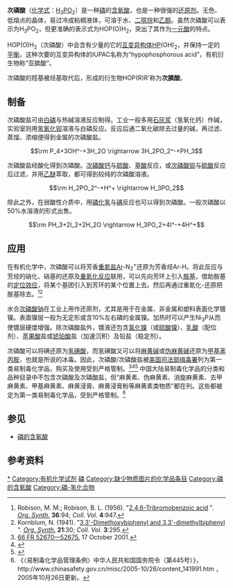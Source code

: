 {{Chembox
|   ImageFile = Hypophosphorous-acid-2D.png
|   ImageSize = 150px 
|   ImageName = 次磷酸
|   ImageFile1 = Hypophosphorous-acid-3D-balls.png
| ImageSize1 = 150px 
|   ImageName1 = 次磷酸三维结构
|   IUPACName = Phosphinic acid<br />dihydridohydroxido-<br />oxidophosphorus
|   OtherNames = 次膦酸
| Section1 = {{Chembox Identifiers
| CASNo = 6303-21-5
| CASNo_Ref = {{cascite|correct|CAS}}
| CASNo1 = 57583-56-9
| CASNo1_Comment =  (<sup>2</sup>''H''<sub>3</sub>)
| CASNo1_Ref = {{cascite|correct|??}}
|  StdInChI_Ref  = {{stdinchicite|correct|chemspider}}|  StdInChI  =  1S/H3O2P/c1-3-2/h3H2,(H,1,2)
|  StdInChIKey_Ref  = {{stdinchicite|correct|chemspider}}|  StdInChIKey  =  ACVYVLVWPXVTIT-UHFFFAOYSA-N
|  PubChem  =  3085127
|  PubChem_Comment  =  (<sup>2</sup>''H''<sub>3</sub>)
|  ChemSpiderID  =  10449263
|  ChemSpiderID_Ref  = {{chemspidercite|correct|chemspider}}|  ChemSpiderID1_Ref  = {{chemspidercite|correct|chemspider}}|  ChemSpiderID1  =  10459437
|  ChemSpiderID1_Comment  =  (<sup>17</sup>''O''<sub>2</sub>)
|  ChemSpiderID2_Ref  = {{chemspidercite|correct|chemspider}}|  ChemSpiderID2  =  2342086
|  ChemSpiderID2_Comment  =  (<sup>2</sup>''H''<sub>3</sub>)
|  UNNumber  =  UN 3264
|  ChEBI_Ref  = {{ebicite|correct|EBI}}|  ChEBI  =  29031
|  SMILES  =  O=PO
|  ChEMBL_Ref  = {{ebicite|changed|EBI}}|  ChEMBL  =  2105054
|  KEGG_Ref  = {{keggcite|correct|kegg}}|  KEGG  =  D02334
|  InChI  =  1/H3O2P/c1-3-2/h3H2,(H,1,2)
|  InChIKey  =  ACVYVLVWPXVTIT-UHFFFAOYAQ
}}
| Section2 = {{Chembox Properties
|   Formula = H<sub>3</sub>PO<sub>2</sub>
|   MolarMass = 66.00 
|   Density = 1.274 g/cm<sup>3</sup>，液体
|   Appearance = 无色或白色晶体
|   Solubility = 可溶
|   MeltingPt = 26.5 °C (299.5 [[克氏溫標|K]])
|   BoilingPt = 106 °C (379 K) 分解
|   pKa = 1.2
|   Viscosity = 
  }}
| Section3 = {{Chembox Structure
|   MolShape = [[变形四面体形分子构型|变形四面体]]
|   Dipole =
  }}
| Section7 = {{Chembox Hazards
|   ExternalMSDS = [http://www.jtbaker.com/msds/englishhtml/h8468.htm JT Baker]
|   EUClass = 未列出
  }}
| Section8 = {{Chembox Related
|   Function = [[含氧酸|含氧酸]]
|   OtherFunctn = [[磷酸|磷酸]]、[[亚磷酸|亚磷酸]]
|   OtherCpds = [[次磷酸钠|次磷酸钠]]、[[次磷酸钡|次磷酸钡]]
  }}
}}

'''次磷酸'''（[[化学式|化学式]]：[[氢|H]]<sub>3</sub>[[磷|P]][[氧|O]]<sub>2</sub>）是一种[[磷|磷]]的[[含氧酸|含氧酸]]，也是一种很强的[[还原|还原剂]]。无色、低熔点的晶体，易过冷成粘稠液体，可溶于水、[[二噁烷|二噁烷]]和[[乙醇|乙醇]]。虽然次磷酸可以表示为H<sub>3</sub>PO<sub>2</sub>，但更准确的表示式为HOP(O)H<sub>2</sub>，突出了其作为[[一元酸|一元酸]]的特点。

HOP(O)H<sub>2</sub>（次磷酸）中会含有少量的它的[[互变异构体|互变异构体]]HP(OH)<sub>2</sub>，并保持一定的[[化学平衡|平衡]]。这种次要的互变异构体的IUPAC名称为“hypophosphorous acid”，有机衍生物称“亚膦酸”。

次磷酸的羥基被烃基取代后，形成的衍生物HOP(R)R'称为'''次膦酸'''。

==制备==
次磷酸盐可由[[白磷|白磷]]与热碱溶液反应制得。工业一般多用[[石灰浆|石灰浆]]（氢氧化钙）作碱，实验室则用[[氢氧化钡|氢氧化钡]]溶液与白磷反应。反应后通二氧化碳除去过量的碱，再过滤、蒸馏、浓缩便得到金属的次磷酸盐。
:<math>\rm P_4+3OH^-+3H_2O \rightarrow 3H_2PO_2^-+PH_3</math>

次磷酸盐经酸化得到次磷酸。[[次磷酸钙|次磷酸钙]]与[[硫酸|硫酸]]、[[草酸|草酸]]反应，或[[次磷酸钡|次磷酸钡]]与[[硫酸|硫酸]]反应后过滤，并用[[乙醚|乙醚]]萃取，都可得到较纯的次磷酸溶液。
:<math>\rm H_2PO_2^-+H^+ \rightarrow H_3PO_2</math>

除此之外，在弱酸性介质中，用[[磷化氢|磷化氢]]与[[碘|碘]]反应也可以得到次磷酸。一般次磷酸以50%水溶液的形式出售。
:<math>\rm PH_3+2I_2+2H_2O \rightarrow H_3PO_2+4I^-+4H^+</math>

==应用==
在有机化学中，次磷酸可以将芳香[[重氮盐|重氮盐]]Ar-N<sub>2</sub><sup>+</sup>还原为芳香烃Ar-H。将此反应与芳烃的硝化、硝基的还原及[[重氮化反应|重氮化反应]]联用，可以先向芳环上引入[[胺基|胺基]]，借助胺基的[[定位效应|定位效应]]，将某个基团引入到芳环的某个位置上去。然后再通过重氮化-还原把胺基除去。<ref name="robison">Robison, M. M.; Robison, B. L. (1956). "[http://orgsyn.org/orgsyn/prep.asp?prep=cv4p0947 2,4,6-Tribromobenzoic acid] {{Wayback|url=http://orgsyn.org/orgsyn/prep.asp?prep=cv4p0947 |date=20070930210549 }}". ''[[Org._Synth.|Org. Synth.]]'' '''36''':94; ''Coll. Vol.'' '''4''':947.</ref><ref name="kornblum">Kornblum, N. (1941). "[http://orgsyn.org/orgsyn/prep.asp?prep=cv3p0295 3,3'-Dimethoxybiphenyl and 3,3'-dimethylbiphenyl] {{Wayback|url=http://orgsyn.org/orgsyn/prep.asp?prep=cv3p0295 |date=20070930221030 }}". ''[[Org._Synth.|Org. Synth.]]'' '''21''':30; ''Coll. Vol.'' '''3''':295.</ref>

水合[[次磷酸钠|次磷酸钠]]在工业上用作还原剂，尤其是用于在金属、非金属和塑料表面化学镀镍。表面镍层一般为无定形或含10%左右磷的金属镍。加热时可以产生Ni<sub>3</sub>P从而使镀层硬度增强。除次磷酸盐外，镀液还包含[[氯化镍|氯化镍]]（或[[硫酸镍|硫酸镍]]）、[[乳酸|乳酸]]（配位剂）、[[苹果酸|苹果酸]]盐或[[琥珀酸|琥珀酸]]盐（加速沉积）及铅盐（稳定剂）。

次磷酸可以将碘还原为[[氢碘酸|氢碘酸]]，而氢碘酸又可以将[[麻黄碱|麻黄碱]]或[[伪麻黄碱|伪麻黄碱]]还原为[[甲基苯丙胺|甲基苯丙胺]]，也就是所说的冰毒。因此，次磷酸/次磷酸盐被[[美国司法部缉毒署|美国司法部缉毒署]]列为第一类易制毒化学品，购买及使用受到严格管制。<ref name="66 CFR 52670">[http://frwebgate.access.gpo.gov/cgi-bin/getdoc.cgi?dbname=2001_register&docid=01-26013-filed 66 FR 52670—52675.] {{Wayback|url=http://frwebgate.access.gpo.gov/cgi-bin/getdoc.cgi?dbname=2001_register&docid=01-26013-filed |date=20101209100317 }} 17 October 2001.</ref><ref name="21 CFR 1309">{{Cite web |url=http://www.access.gpo.gov/nara/cfr/waisidx_06/21cfr1309_06.html |title=21 CFR 1309 |access-date=2008-12-06 |archive-url=https://web.archive.org/web/20090503063012/http://www.access.gpo.gov/nara/cfr/waisidx_06/21cfr1309_06.html |archive-date=2009-05-03 |dead-url=yes }}</ref><ref name="CSA">{{Cite web |url=http://www.usdoj.gov/dea/pubs/csa.html |title=21 USC, Chapter 13 (Controlled Substances Act) |access-date=2008-12-06 |archive-date=2009-05-08 |archive-url=https://web.archive.org/web/20090508010906/http://www.usdoj.gov/dea/pubs/csa.html |dead-url=no }}</ref> 中国大陆易制毒化学品的分类和品种目录中不包含次磷酸及次磷酸盐，但“麻黄素、伪麻黄素、消旋麻黄素、去甲麻黄素、甲基麻黄素、麻黄浸膏、麻黄浸膏粉等麻黄素类物质”都在列。这些都被定为第一类易制毒化学品，受到严格管制。<ref>《〈易制毒化学品管理条例〉中华人民共和国国务院令（第445号）》，http://www.chinasafety.gov.cn/misc/2005-10/26/content_141991.htm {{Wayback|url=http://www.chinasafety.gov.cn/misc/2005-10/26/content_141991.htm |date=20170703233650 }} ，2005年10月26日更新。</ref>

==参见==
*[[磷的含氧酸|磷的含氧酸]]

==参考资料==
{{Reflist}}
{{无机磷化合物}}

{{氢化合物}}
[[Category:次磷酸盐|*]]
[[Category:有机化学试剂|Category:有机化学试剂]]
[[Category:无机酸|磷]]
[[Category:缺少物质图片的化学品条目|Category:缺少物质图片的化学品条目]]
[[Category:磷的含氧酸|Category:磷的含氧酸]]
[[Category:磷-氢化合物|Category:磷-氢化合物]]